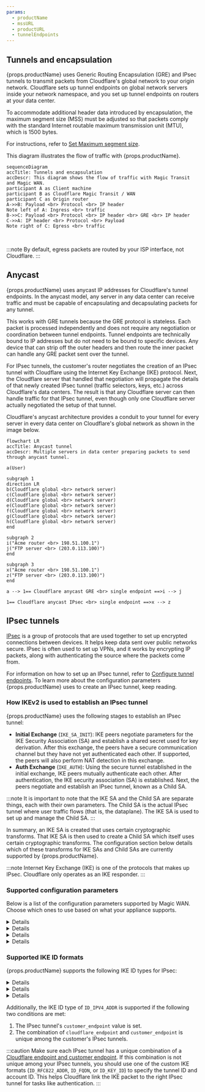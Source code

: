 ```yaml
---
params:
  - productName
  - mssURL
  - productURL
  - tunnelEndpoints
---
```



## Tunnels and encapsulation

{props.productName} uses <GlossaryTooltip term="GRE tunnel" link="https://www.cloudflare.com/learning/network-layer/what-is-gre-tunneling/">Generic Routing Encapsulation (GRE)</GlossaryTooltip> and <GlossaryTooltip term="IPsec tunnel" link="https://www.cloudflare.com/learning/network-layer/what-is-ipsec/">IPsec tunnels</GlossaryTooltip> to transmit packets from Cloudflare's global network to your origin network. Cloudflare sets up tunnel endpoints on global network servers inside your network namespace, and you set up tunnel endpoints on routers at your data center.

To accommodate additional header data introduced by encapsulation, the <GlossaryTooltip term="maximum segment size (MSS)">maximum segment size (MSS)</GlossaryTooltip> must be adjusted so that packets comply with the standard Internet routable maximum transmission unit (MTU), which is 1500 bytes.

For instructions, refer to <a href={props.mssURL}>Set Maximum segment size</a>.

This diagram illustrates the flow of traffic with {props.productName}.

```mermaid
sequenceDiagram
accTitle: Tunnels and encapsulation
accDescr: This diagram shows the flow of traffic with Magic Transit and Magic WAN.
participant A as Client machine
participant B as Cloudflare Magic Transit / WAN
participant C as Origin router
A->>B: Payload <br> Protocol <br> IP header
Note left of A: Ingress <br> traffic
B->>C: Payload <br> Protocol <br> IP header <br> GRE <br> IP header
C->>A: IP header <br> Protocol <br> Payload
Note right of C: Egress <br> traffic
```

<br />

:::note
By default, egress packets are routed by your ISP interface, not Cloudflare.
:::

## Anycast

{props.productName} uses <GlossaryTooltip term="anycast" link="https://www.cloudflare.com/learning/cdn/glossary/anycast-network/">anycast</GlossaryTooltip> IP addresses for Cloudflare's tunnel endpoints. In the anycast model, any server in any data center can receive traffic and must be capable of encapsulating and decapsulating packets for any tunnel.

This works with <GlossaryTooltip term="GRE tunnel">GRE</GlossaryTooltip> tunnels because the GRE protocol is stateless. Each packet is processed independently and does not require any negotiation or coordination between tunnel endpoints. Tunnel endpoints are technically bound to IP addresses but do not need to be bound to specific devices. Any device that can strip off the outer headers and then route the inner packet can handle any GRE packet sent over the tunnel.

For <GlossaryTooltip term="IPsec tunnel">IPsec</GlossaryTooltip> tunnels, the customer's router negotiates the creation of an IPsec tunnel with Cloudflare using the <GlossaryTooltip term="Internet key exchange (IKE)">Internet Key Exchange (IKE)</GlossaryTooltip> protocol. Next, the Cloudflare server that handled that negotiation will propagate the details of that newly created IPsec tunnel (traffic selectors, keys, etc.) across Cloudflare's data centers. The result is that any Cloudflare server can then handle traffic for that IPsec tunnel, even though only one Cloudflare server actually negotiated the setup of that tunnel.

Cloudflare's anycast architecture provides a conduit to your tunnel for every server in every data center on Cloudflare's global network as shown in the image below.

```mermaid
flowchart LR
accTitle: Anycast tunnel
accDescr: Multiple servers in data center preparing packets to send through anycast tunnel.

a(User)

subgraph 1
direction LR
b(Cloudflare global <br> network server)
c(Cloudflare global <br> network server)
d(Cloudflare global <br> network server)
e(Cloudflare global <br> network server)
f(Cloudflare global <br> network server)
g(Cloudflare global <br> network server)
h(Cloudflare global <br> network server)
end

subgraph 2
i("Acme router <br> 198.51.100.1")
j("FTP server <br> (203.0.113.100)")
end

subgraph 3
x("Acme router <br> 198.51.100.1")
z("FTP server <br> (203.0.113.100)")
end

a --> 1== Cloudflare anycast GRE <br> single endpoint ==>i --> j

1== Cloudflare anycast IPsec <br> single endpoint ==>x --> z
```

## IPsec tunnels

[IPsec](https://www.cloudflare.com/learning/network-layer/what-is-ipsec/) is a group of protocols that are used together to set up encrypted connections between devices. It helps keep data sent over public networks secure. IPsec is often used to set up VPNs, and it works by encrypting IP packets, along with authenticating the source where the packets come from.

For information on how to set up an IPsec tunnel, refer to <a href={props.tunnelEndpoints}>Configure tunnel endpoints</a>. To learn more about the configuration parameters {props.productName} uses to create an IPsec tunnel, keep reading.

### How IKEv2 is used to establish an IPsec tunnel

{props.productName} uses the following stages to establish an IPsec tunnel:

- **Initial Exchange** (`IKE_SA_INIT`): IKE peers negotiate parameters for the IKE Security Association (SA) and establish a shared secret used for key derivation. After this exchange, the peers have a secure communication channel but they have not yet authenticated each other. If supported, the peers will also perform NAT detection in this exchange.
- **Auth Exchange** (`IKE_AUTH`): Using the secure tunnel established in the initial exchange, IKE peers mutually authenticate each other. After authentication, the IKE security association (SA) is established. Next, the peers negotiate and establish an IPsec tunnel, known as a Child SA.

:::note
It is important to note that the IKE SA and the Child SA are separate things, each with their own parameters. The Child SA is the actual IPsec tunnel where user traffic flows (that is, the dataplane). The IKE SA is used to set up and manage the Child SA.
:::

In summary, an IKE SA is created that uses certain cryptographic transforms. That IKE SA is then used to create a Child SA which itself uses certain cryptographic transforms. The configuration section below details which of these transforms for IKE SAs and Child SAs are currently supported by {props.productName}.

:::note
Internet Key Exchange (IKE) is one of the protocols that makes up IPsec. Cloudflare only operates as an IKE responder.
:::

### Supported configuration parameters

Below is a list of the configuration parameters supported by Magic WAN. Choose which ones to use based on what your appliance supports.

<Details header="IKE SA">

IKE SA is sometimes referred to as Phase 1 as per IKEv1 language.

- **Encryption**

  - AES-GCM-16 with 128-bit or 256-bit key length
  - AES-CBC with 256-bit key length

- **Integrity** (sometimes referred to as Authentication)

  - SHA2-256

- **Diffie-Hellman group**:

  Below is a list of all Diffie-Hellman (DH) groups supported by Cloudflare.

  :::caution
  Cloudflare recommends that you use only one DH group when configuring your device, specifically **DH group 20**.
  :::

  - DH group 20 (384-bit random ECP group)
  - DH group 14 (2048-bit MODP group)
  - DH group 5 (1536-bit MODP group)

- **Pseudorandom function (PRF)** (not to be confused with PFS. PRF is often not a configurable setting.)
  - SHA2-256
  - SHA2-384
  - SHA2-512

</Details>

<Details header="IPsec">

The Child SA. Sometimes referred to as Phase 2 as per IKEv1 language.

- **Encryption**:

  - AES-GCM-16 with 128-bit or 256-bit key length
  - AES-CBC with 128-bit or 256-bit key length

- **Integrity** (sometimes referred to as Authentication.)

  - SHA2-256
  - SHA-1

  :::note
  When using AES-GCM-16, an integrity algorithm is not required because AES GCM includes integrity checking (since it is an AEAD algorithm). Even when using an AEAD algorithm, however, some routers still require an integrity algorithm to be selected.
  :::

- **PFS group** (sometimes referred to as Phase 2 Diffie-Hellman Group. Not to be confused with PRF.)

  Below is a list of all Diffie-Hellman (DH) groups supported by Cloudflare.

  :::caution
  Cloudflare recommends that you use only one DH group when configuring your device, specifically **DH group 20**.
  :::

  - DH group 20 (384-bit random ECP group)
  - DH group 14 (2048-bit MODP group)
  - DH group 5 (1536-bit MODP group)

</Details>

<Details header="Required configuration parameters">

- The IKE version must be IKEv2.
- The IKE authentication method must be Pre-Shared Key (PSK).
- If your router is behind NAT and requires NAT traversal (NAT-T), then your router must initiate IKE communication on port `4500`. Most devices support configuring NAT-T to begin on port `4500` (exceptions include at least some versions of the Cisco ASA). NAT-T is not supported for IKE sessions which begin on port `500` and then switch to port `4500`.
- (Uncommon) Extended Sequence Numbers (ESN) must be disabled.
- If your tunnels need replay protection, enable Dead Peer Detection (DPD) in your router and select the option that restarts your IKE session when a DPD timeout occurs. This "restart" option ensures that the connection can recover in the event that a Cloudflare server goes offline. If your router does not expose this setting, check the router documentation for its dead peer detection behavior.

</Details>

<Details header="Optional configuration parameters">

- Disable <a href={props.productURL}>anti-replay protection</a>.
- **`NULL` encryption for IPsec:** This option should not be used unless necessary as it reduces security because IPsec traffic is not encrypted. You must explicitly opt in to use this option.

</Details>

### Supported IKE ID formats

{props.productName} supports the following IKE ID types for IPsec:

<Details header="RFC name `ID_RFC822_ADDR`">
- **Format**: `ipsec@<TUNNEL_ID>.<ACCOUNT_ID>.ipsec.cloudflare.com`
- **Example**: `ipsec@f5407d8db1a542b196c59f6d04ba8bd1.123456789.ipsec.cloudflare.com`
</Details>

<Details header="RFC name `ID_FQDN`">
- **Format**: `<TUNNEL_ID>.<ACCOUNT_ID>.ipsec.cloudflare.com`
- **Example**: `f5407d8db1a542b196c59f6d04ba8bd1.123456789.ipsec.cloudflare.com`
</Details>

<Details header="RFC name `ID_KEY_ID`">
- **Format**: `<ACCOUNT_ID>_<TUNNEL_ID>`
- **Example**: `123456789_f5407d8db1a542b196c59f6d04ba8bd1`
</Details>

Additionally, the IKE ID type of `ID_IPV4_ADDR` is supported if the following two conditions are met:

1. The IPsec tunnel's `customer_endpoint` value is set.
2. The combination of `cloudflare_endpoint` and `customer_endpoint` is unique among the customer's IPsec tunnels.

:::caution
Make sure each IPsec tunnel has a unique combination of a <a href={props.tunnelEndpoints}>Cloudflare endpoint and customer endpoint</a>. If this combination is not unique among your IPsec tunnels, you should use one of the custom IKE formats (`ID_RFC822_ADDR`, `ID_FQDN`, or `ID_KEY_ID`) to specify the tunnel ID and account ID. This helps Cloudflare link the IKE packet to the right IPsec tunnel for tasks like authentication.
:::
